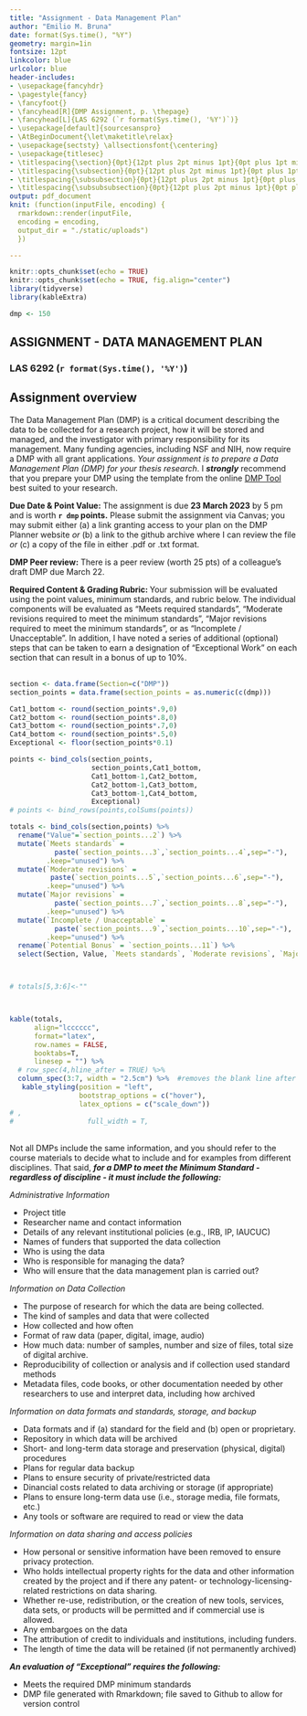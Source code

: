 ```yaml
---
title: "Assignment - Data Management Plan"
author: "Emilio M. Bruna"
date: format(Sys.time(), "%Y")
geometry: margin=1in
fontsize: 12pt
linkcolor: blue
urlcolor: blue
header-includes:
- \usepackage{fancyhdr}
- \pagestyle{fancy}
- \fancyfoot{}
- \fancyhead[R]{DMP Assignment, p. \thepage}
- \fancyhead[L]{LAS 6292 (`r format(Sys.time(), '%Y')`)}
- \usepackage[default]{sourcesanspro}
- \AtBeginDocument{\let\maketitle\relax}
- \usepackage{sectsty} \allsectionsfont{\centering}
- \usepackage{titlesec}
- \titlespacing{\section}{0pt}{12pt plus 2pt minus 1pt}{0pt plus 1pt minus 1pt}
- \titlespacing{\subsection}{0pt}{12pt plus 2pt minus 1pt}{0pt plus 1pt minus 1pt}
- \titlespacing{\subsubsection}{0pt}{12pt plus 2pt minus 1pt}{0pt plus 1pt minus 1pt}
- \titlespacing{\subsubsubsection}{0pt}{12pt plus 2pt minus 1pt}{0pt plus 1pt minus 1pt}
output: pdf_document
knit: (function(inputFile, encoding) {
  rmarkdown::render(inputFile, 
  encoding = encoding, 
  output_dir = "./static/uploads")
  })

---
```


```r
knitr::opts_chunk$set(echo = TRUE)
knitr::opts_chunk$set(echo = TRUE, fig.align="center")
library(tidyverse)
library(kableExtra)
```

```r
dmp <- 150
```
<!-- this next line suppresses the header (line, name,  page number) on 1st page -->
\thispagestyle{empty}  

## ASSIGNMENT - DATA MANAGEMENT PLAN  
### LAS 6292 (`r format(Sys.time(), '%Y')`)  
## Assignment overview  
The Data Management Plan (DMP) is a critical document describing the data to be collected for a research project, how it will be stored and managed, and the investigator with primary responsibility for its management. Many funding agencies, including NSF and NIH, now require a DMP with all grant applications. _Your assignment is to prepare a Data Management Plan (DMP) for your thesis research_. I **_strongly_** recommend that you prepare your DMP using the template from the online [DMP Tool](https://dmptool.org/help) best suited to your research. 

**Due Date & Point Value:** The assignment is due **23 March 2023** by 5 pm and is worth **`r dmp` points.**  Please submit the assignment via Canvas; you may submit either (a) a link granting access to your plan on the DMP Planner website _or_ (b) a link to the github archive where I can review the file _or_ (c) a copy of the file in either .pdf or .txt format. 

**DMP Peer review:** There is a peer review (worth 25 pts) of a colleague's draft DMP due March 22. 

**Required Content & Grading Rubric: **Your submission will be evaluated using the point values, minimum standards, and rubric below. The individual components will be evaluated as "Meets required standards", "Moderate revisions required to meet the minimum standards", "Major revisions required to meet the minimum standards", or as "Incomplete / Unacceptable". In addition, I have noted a series of additional (optional) steps that can be taken to earn a designation of "Exceptional Work" on each section that can result in a bonus of up to 10%.  
&nbsp;   

```r
section <- data.frame(Section=c("DMP"))
section_points = data.frame(section_points = as.numeric(c(dmp)))

Cat1_bottom <- round(section_points*.9,0)
Cat2_bottom <- round(section_points*.8,0)
Cat3_bottom <- round(section_points*.7,0)
Cat4_bottom <- round(section_points*.5,0)
Exceptional <- floor(section_points*0.1)

points <- bind_cols(section_points,
                    section_points,Cat1_bottom,
                    Cat1_bottom-1,Cat2_bottom,
                    Cat2_bottom-1,Cat3_bottom,
                    Cat3_bottom-1,Cat4_bottom,
                    Exceptional) 
# points <- bind_rows(points,colSums(points))

totals <- bind_cols(section,points) %>% 
  rename("Value"=`section_points...2`) %>% 
  mutate(`Meets standards` = 
           paste(`section_points...3`,`section_points...4`,sep="-"),
         .keep="unused") %>% 
  mutate(`Moderate revisions` = 
          paste(`section_points...5`,`section_points...6`,sep="-"),
         .keep="unused") %>% 
  mutate(`Major revisions` = 
           paste(`section_points...7`,`section_points...8`,sep="-"),
         .keep="unused") %>% 
  mutate(`Incomplete / Unacceptable` = 
           paste(`section_points...9`,`section_points...10`,sep="-"),
         .keep="unused") %>% 
  rename(`Potential Bonus` = `section_points...11`) %>% 
  select(Section, Value, `Meets standards`, `Moderate revisions`, `Major revisions`, `Incomplete / Unacceptable`,`Potential Bonus`) 



# totals[5,3:6]<-""



kable(totals,
      align="lcccccc",
      format="latex",
      row.names = FALSE,
      booktabs=T,
      linesep = "") %>%
  # row_spec(4,hline_after = TRUE) %>% 
  column_spec(3:7, width = "2.5cm") %>%  #removes the blank line after every 5 lines) %>% 
   kable_styling(position = "left",
                 bootstrap_options = c("hover"),
                 latex_options = c("scale_down"))
# ,
#                  full_width = T,

```
&nbsp;  
Not all DMPs include the same information, and you should refer to the course materials to decide what to include and for examples from different disciplines.  That said, **_for a DMP to meet the Minimum Standard - regardless of discipline - it must include the following:_**

*Administrative Information*  

* Project title
* Researcher name and contact information
* Details of any relevant institutional policies (e.g., IRB, IP, IAUCUC)
* Names of funders that supported the data collection
* Who is using the data
* Who is responsible for managing the data?
* Who will ensure that the data management plan is carried out?

*Information on Data Collection*  

* The purpose of research for which the data are being collected.
* The kind of samples and data that were collected
* How collected and how often
* Format of raw data (paper, digital, image, audio)
* How much data: number of samples, number and size of files, total size of digital archive.
* Reproducibility of collection or analysis and if collection used standard methods
* Metadata files, code books, or other documentation needed by other researchers to use and interpret data, including how archived

*Information on data formats and standards, storage, and backup* 

* Data formats and if (a) standard for the field and (b) open or proprietary.
* Repository in which data will be archived
* Short- and long-term data storage and preservation (physical, digital) procedures
* Plans for regular data backup
* Plans to ensure security of private/restricted data
* Dinancial costs related to data archiving or storage (if appropriate)
* Plans to ensure long-term data use (i.e., storage media, file formats, etc.)
* Any tools or software are required to read or view the data  

*Information on data sharing and access policies*  

* How personal or sensitive information have been removed to ensure privacy protection.
* Who holds intellectual property rights for the data and other information created by the project and if there any patent- or technology-licensing-related restrictions on data sharing.
* Whether re-use, redistribution, or the creation of new tools, services, data sets, or products will be permitted and if commercial use is allowed.
* Any embargoes on the data
* The attribution of credit to individuals and institutions, including funders.
* The length of time the data will be retained (if not permanently archived)

**_An evaluation of "Exceptional" requires the following:_**

* Meets the required DMP minimum standards
* DMP file generated with Rmarkdown; file saved to Github to allow for version control




